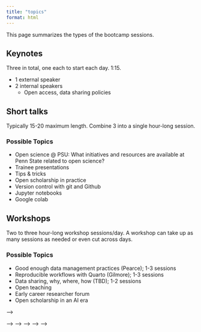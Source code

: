 ```yaml
---
title: "topics"
format: html
---
```


This page summarizes the types of the bootcamp sessions.

## Keynotes

Three in total, one each to start each day. 1:15.

- 1 external speaker
- 2 internal speakers
  - Open access, data sharing policies

## Short talks

Typically 15-20 maximum length. Combine 3 into a single hour-long session.

### Possible Topics

- Open science @ PSU: What initiatives and resources are available at Penn State related to open science?
- Trainee presentations
- Tips & tricks
- Open scholarship in practice
- Version control with git and Github
- Jupyter notebooks
- Google colab


## Workshops

Two to three hour-long workshop sessions/day. A workshop can take up as many sessions as needed or even cut across days.

### Possible Topics

- Good enough data management practices (Pearce); 1-3 sessions
- Reproducible workflows with Quarto (Gilmore); 1-3 sessions
- Data sharing, why, where, how (TBD); 1-2 sessions
- Open teaching
- Early career researcher forum
- Open scholarship in an AI era

<!-- ## Theme: What is open science? Open science @ PSU {-} -->

<!-- ### What is open science? Why do open science? ([Rick Gilmore](program-committee.html#rick-gilmore)) {- #what-is-why} -->

<!-- This talk will describe the main practices and principles of open science and describe -->
<!-- how these practices and principles can strengthen and enrich the scholarship of researchers at every career stage. -->

<!-- *Talk slides*: [HTML](https://penn-state-open-science.github.io/bootcamp-2023-open-sci-what-why/) -->

<!-- ### Open science @ PSU {-} -->

<!-- What initiatives and resources are available at Penn State related to open science? -->

<!-- <!-- Short (3-5 min) "blitz"-style talks about open science-related initiatives at Penn State. --> -->

<!-- <!-- - Case study: Reproducibility in neuroimaging ([Frank Hillary]? & [Nicole Lazar]?) --> -->
<!-- <!-- - Case study: ScholarSphere ([Briana Wham]? or [Jennifer Valcin]?) --> -->
<!-- <!-- - Case study: Data Commons (Maurie Kelly or Bernd Haupt?) --> -->
<!-- <!-- - Case study: NSF Synthesis Center (Ed O'Brien?) --> -->
<!-- <!-- - Case study: Databrary & the PLAY Project ([Rick Gilmore]) --> -->

<!-- ### Keynote (Tim Errington) {- #keynote} -->

<!-- *Replication of preclinical cancer biology: Challenges or opportunities?* -->

<!-- The Reproducibility Project: Cancer Biology was a large-scale systematic investigation into the replicability of high-impact, preclinical cancer biology experiments. Overall, there were challenges at every stage of the research process to design and conduct the replications. It was hard to understand what was originally done, there was not always access to the original data or reagents to conduct the experiments, and model systems frequently did not behave as originally reported. The limited transparency and incomplete reporting made the efforts to replicate the findings much harder than was necessary. Of the replication experiments able to be completed, the evidence was much weaker on average than the original findings even though all the replications underwent peer review before conducting the experiments to maximize their quality and rigor. These findings suggest that there is unnecessary friction in the research process that may be slowing the advancement of knowledge, solutions, and treatments. -->

<!-- ### Good enough practices for data and project management ([Alaina Pearce](program-committee#alaina-pearce)) {- #howto_good_enough} -->

<!-- Best practices can be hard to implement, so what open science practices are both useful and “good enough” [@Wilson2017-ot] to have an impact on your work? What are the first steps you can take to make your data more FAIR [@Wilkinson2016-qr]? How can these practices improve your data lifecycle and/or pipeline (e.g., data use and re-use within and between labs)? -->

<!-- ## How to do open science? {-} -->

<!-- These are some possible presentations for [Day 2](#day_1). -->
<!-- [Day 2](#day_2) would be conducted in 3-5 breakout sessions. -->

<!-- ### Preregistration & registered reports ([Frank Hillary] & [Hollie Mullin]) {- #howto_preregistration} -->

<!-- What is preregistration? What are registered reports? When and why would you want to use these tools? -->

<!-- *Prerequisites*: None -->

<!-- *Skill level*: Novice -->

<!-- *Time required*: 50 min -->

<!-- *Offered*: [Thu AM Session 2](#day_2_am_session_2) -->

<!-- ### Replication studies ([Kevin McManus]) {- #howto_replication} -->

<!-- This session will provide an introduction and overview of the replication process in social science research, focusing on three components: (1) what is replication and why is it important? (2) considerations for selecting a study to replicate (3) recommended practices for executing and writing up a replication study. Taken together, this session seeks to address several questions on the conceptual and practical aspects of doing replication research. -->

<!-- *Prerequisites*: None -->

<!-- *Skill level*: Novice -->

<!-- *Time required*: 50 min -->

<!-- *Offered*: [Thu AM Session 2](#day_2_am_session_2) -->

<!-- ### Responsible and robust research ([Nicole Lazar] & [Jennifer Valcin]) {- #howto_responsible_research} -->

<!-- What are questionable research practices? Why are they questionable? How do we avoid them? -->

<!-- *Prerequisites*: None -->

<!-- *Skill level*: Novice -->

<!-- *Time required*: 50 min -->

<!-- *Offered*: [Thu AM Session 1](#day_2_am_session_1) -->

<!-- ### Reproducible research with R Markdown and Quarto ([Rick Gilmore] & [Jennifer Valcin]){- #howto_rmarkdown} -->

<!-- This workshop will demonstrate how to create reproducible research workflows with [R Markdown](https://rmarkdown.rstudio.com) and its successor, [Quarto](https://quarto.org). -->
<!-- These tools can be used to analysis reports, create slides, papers, and web sites (like this one) using the same source materials. -->

<!-- *Prerequisites*: None -->

<!-- *Skill level*: Novice -->

<!-- *Time required*: 50 min -->

<!-- *Offered*: [Thu AM Session 2](#day_2_am_session_2). -->

<!-- *Talk slides*: [HTML](https://penn-state-open-science.github.io/bootcamp-2023-rmarkdown-quarto/) -->

<!-- ### Data management: Policies ([Briana Wham] & [Alaina Pearce]) {- #howto_data_management_policies} -->

<!-- How to manage data to meet funder requirements and make sharing with collaborators and other researchers less burdensome. -->

<!-- *Prerequisites*: None -->

<!-- *Skill level*: All -->

<!-- *Time required*: 50 min -->

<!-- *Offered*: [Thurs AM Session 1](#day_2_am_session_1). -->

<!-- ### Data management: Practicalities ([Alaina Pearce] & [Briana Wham]) {- #howto_data_management_practical} -->

<!-- How can you manage data to make sharing with collaborators and other researchers less burdensome? Data management is often learned through trial and error. Therefore, this workshop will provide a set of practices that can make data management and data sharing easier. After a brief overview, this will be a Choose-Your-Own-Adventure workshop so we can dive into the details of data management that will be most helpful for you. Examples include discussing file naming conventions, directory organization for large lab projects, standardized data architectures (e.g., [BIDS](https://bids.neuroimaging.io); [MIxS](https://genomicsstandardsconsortium.github.io/mixs/)), how to make a data dictionary, and data manipulation/creation of new variables. -->

<!-- *Prerequisites*: None -->

<!-- *Skill level*: All -->

<!-- *Time required*: 50 min -->

<!-- *Offered*: [Thurs PM Session 3](#day_2_pm_session_3). -->

<!-- ### Where to start? Open science for early career researchers ([Daisy Lei](), [Hollie Mullin](), & [Sai Koneru]()) {- #howto_early_career} -->

<!-- How can early career researchers start their open science journey [@Kathawalla2021-tk; @Allen2019-js]? -->

<!-- *Prerequisites*: None -->

<!-- *Skill level*: All -->

<!-- *Time required*: 50 min -->

<!-- *Offered*: [Thu PM Session 3](#day_2_pm_session_3) -->

<!-- ### Reproducible research with Jupyter notebooks ([Mike Burnham]()) {- #howto_jupyter} -->

<!-- [Jupyter notebooks](https://jupyter.org) are another literate programming tool, and also another research super-power. -->

<!-- *Prerequisites*: None -->

<!-- *Skill level*: Novice -->

<!-- *Time required*: 50 min -->

<!-- *Offered*: [Thu PM Session 4](#day_2_pm_session_4). -->

<!-- *Talk materials* [Sample Jupyter notebook](html/jupyter.html) -->

<!-- ### Data & materials sharing: Why, when, where, & how ([Rick Gilmore] & [Bruce Desmarais]) {- #howto_data_sharing} -->

<!-- Where can you share data and materials? -->
<!-- Where *should* you share data and materials? -->
<!-- *When* can and should you share data and materials? -->
<!-- This workshop will demonstrate how researchers can use [Dataverse](https://dataverse.org), the [Open Science Framework (OSF)](https://osf.io), [Databrary](https://databrary.org), and other data and materials repositories both to share data and materials and to re-purpose data and materials shared by others. -->
<!-- The workshop will also discuss recent initiatives in some fields that require -->
<!-- data and code sharing prior to the publication of an article so that statistical -->
<!-- results and figures can be verified. -->

<!-- *Prerequisites*: None -->

<!-- *Skill level*: Novice -->

<!-- *Time required*: 50 min -->

<!-- *Offered*: [Thu PM Session 4](#day_2_pm_session_4) -->

<!-- *Talk slides*: [PDF](https://github.com/penn-state-open-science/bootcamp-2023-data-sharing/blob/7aef15bfc83886f488a5256cc76312cc6cf2002a/index.pdf) -->

<!-- ## Other topics/presenters {-} -->

<!-- ### Version control with git, GitHub, and GitLab ([Carrie Brown]) {- #howto_git} -->

<!-- *Prerequisites*: -->

<!-- *Skill level*: -->

<!-- *Time required*: 2-4 hrs. -->

<!-- ### Open access publishing {- #howto_open_access} -->

<!-- Where and how to share your research so that the maximum number of people can read it. -->

<!-- ### Reproducible software ([Carrie Brown]? & [Alaina Pearce]?) {- #reproducible-software} -->

<!-- How to make your code reproducible; Conda; software environments, R packages for data wrangling and cleaning. -->

<!-- *Prerequisites*: Familiarity with a programming language (e.g., R, Python, Matlab) -->

<!-- *Skill level*: Intermediate -->

<!-- *Time required*: -->

<!-- ### Case study: Big data behavioral science: The Play & Learning Across a Year (PLAY) Project ([Rick Gilmore]) {- #casestudy_PLAY} -->

<!-- The [Play & Learning Across a Year (PLAY) Project](https://play-project.org) is an [NIH-funded research project](https://reporter.nih.gov/search/PJYxIpAvQkyD2ZNPUPbp8Q/project-details/9500957) that is recording, annotating, and sharing video recordings of mothers and their infants engaged in natural activities in the home. -->
<!-- In addition to providing a first-of-its-kind openly shared video corpus of natural behavior via [Databrary](https://databrary.org), PLAY's entire [protocol](https://play-project.org) is openly shared on the web, and the project's survey data results are [openly summarized](https://PLAY-behaviorome.github.io/KoBoToolbox/) and regularly updated. As such, PLAY provides a test-case for how open science practices work in a large-scale, geographically distributed research project that collects and intends to share identifiable data. -->

<!-- ### Reproducible research in economics ([Lars Vilhuber](https://www.ilr.cornell.edu/people/lars-vilhuber), Cornell?) {- #casestudy_economics} -->

<!-- ### Reproducible and robust research has wider reach {- #howto_reproducibility} -->

<!-- Types of reproducibility. How building reproducible research workflows can make your work more robust and more readily shareable. -->

<!-- *Prerequisites*: None -->

<!-- *Skill level*: Novice -->

<!-- *Time required*: 30 min -->